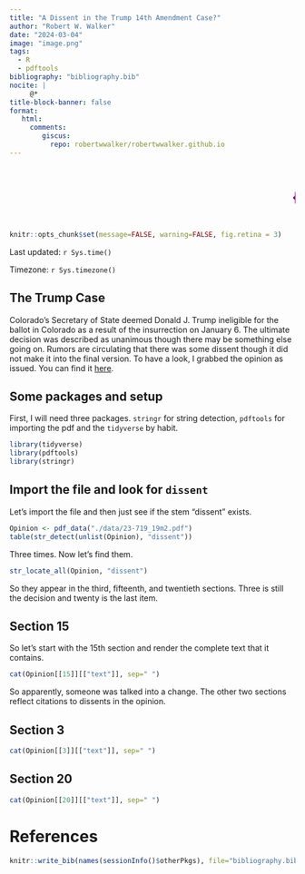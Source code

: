 ```yaml
---
title: "A Dissent in the Trump 14th Amendment Case?"
author: "Robert W. Walker"
date: "2024-03-04"
image: "image.png"
tags:
  - R
  - pdftools
bibliography: "bibliography.bib"
nocite: |
     @*
title-block-banner: false 
format: 
   html:
     comments:
        giscus: 
          repo: robertwwalker/robertwwalker.github.io
---
```


<marquee scrollamount="10"><h1><p style="color:purple;">{{< fa brands r-project >}}obertwwalker.github.io <br></p></h1></marquee>

```r
knitr::opts_chunk$set(message=FALSE, warning=FALSE, fig.retina = 3)
```

Last updated: `r Sys.time()` 

Timezone: `r Sys.timezone()`

## The Trump Case

Colorado's Secretary of State deemed Donald J. Trump ineligible for the ballot in Colorado as a result of the insurrection on January 6.  The ultimate decision was described as unanimous though there may be something else going on.  Rumors are circulating that there was some dissent though it did not make it into the final version.  To have a look, I grabbed the opinion as issued.  You can find it [here](https://www.supremecourt.gov/opinions/23pdf/23-719_19m2.pdf).

## Some packages and setup

First, I will need three packages.  `stringr` for string detection, `pdftools` for importing the pdf and the `tidyverse` by habit.

```r
library(tidyverse)
library(pdftools)
library(stringr)
```

## Import the file and look for `dissent`

Let's import the file and then just see if the stem "dissent" exists.

```r
Opinion <- pdf_data("./data/23-719_19m2.pdf")
table(str_detect(unlist(Opinion), "dissent"))
```

Three times.  Now let's find them.

```r
str_locate_all(Opinion, "dissent")
```

So they appear in the third, fifteenth, and twentieth sections.  Three is still the decision and twenty is the last item.  

## Section 15

So let's start with the 15th section and render the complete text that it contains.

```r
cat(Opinion[[15]][["text"]], sep=" ")
```

So apparently, someone was talked into a change.  The other two sections reflect citations to dissents in the opinion.

## Section 3

```r
cat(Opinion[[3]][["text"]], sep=" ")
```


## Section 20

```r
cat(Opinion[[20]][["text"]], sep=" ")
```


# References

```r
knitr::write_bib(names(sessionInfo()$otherPkgs), file="bibliography.bib")
```


